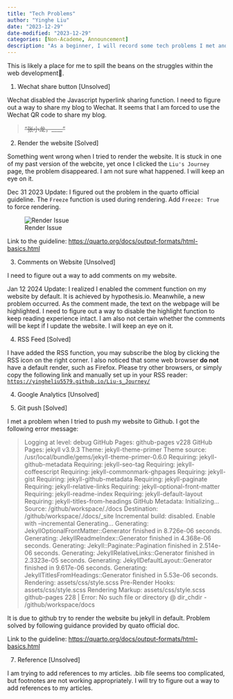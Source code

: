 ```yaml
---
title: "Tech Problems"
author: "Yinghe Liu"
date: "2023-12-29"
date-modified: "2023-12-29"
categories: [Non-Academe, Announcement]
description: "As a beginner, I will record some tech problems I met and how I solved them."
---
```


::: callout-warning
This is likely a place for me to spill the beans on the struggles within the web development🤬.
:::

1.  Wechat share button \[Unsolved\]

Wechat disabled the Javascript hyperlink sharing function. I need to figure out a way to share my blog to Wechat. It seems that I am forced to use the Wechat QR code to share my blog.

> ~~"张小龙，\_\_\_\_"~~

2.  Render the website \[Solved\]

Something went wrong when I tried to render the website. It is stuck in one of my past version of the webcite, yet once I clicked the `Liu's Journey` page, the problem disappeared. I am not sure what happened. I will keep an eye on it.

Dec 31 2023 Update: I figured out the problem in the quarto official guideline. The `Freeze` function is used during rendering. Add `Freeze: True` to force rendering.

![Render Issue](Render%20Issue.png)

Link to the guideline: <a href="https://quarto.org/docs/output-formats/html-basics.html">https://quarto.org/docs/output-formats/html-basics.html</a>

3.  Comments on Website \[Unsolved\]

I need to figure out a way to add comments on my website.

Jan 12 2024 Update: I realized I enabled the comment function on my website by default. It is achieved by hypothesis.io. Meanwhile, a new problem occurred. As the comment made, the text on the webpage will be highlighted. I need to figure out a way to disable the highlight function to keep reading experience intact. I am also not certain whether the comments will be kept if I update the website. I will keep an eye on it.

4.  RSS Feed \[Solved\]

I have added the RSS function, you may subscribe the blog by clicking the RSS icon on the right corner. I also noticed that some web browser **do not** have a default render, such as Firefox. Please try other browsers, or simply copy the following link and manually set up in your RSS reader:\
[`https://yingheliu5579.github.io/Liu-s_Journey/`](https://yingheliu5579.github.io/Liu-s_Journey/)

4.  Google Analytics \[Unsolved\]

5.  Git push \[Solved\]

I met a problem when I tried to push my website to Github. I got the following error message:

> Logging at level: debug GitHub Pages: github-pages v228 GitHub Pages: jekyll v3.9.3 Theme: jekyll-theme-primer Theme source: /usr/local/bundle/gems/jekyll-theme-primer-0.6.0 Requiring: jekyll-github-metadata Requiring: jekyll-seo-tag Requiring: jekyll-coffeescript Requiring: jekyll-commonmark-ghpages Requiring: jekyll-gist Requiring: jekyll-github-metadata Requiring: jekyll-paginate Requiring: jekyll-relative-links Requiring: jekyll-optional-front-matter Requiring: jekyll-readme-index Requiring: jekyll-default-layout Requiring: jekyll-titles-from-headings GitHub Metadata: Initializing... Source: /github/workspace/./docs Destination: /github/workspace/./docs/\_site Incremental build: disabled. Enable with --incremental Generating... Generating: JekyllOptionalFrontMatter::Generator finished in 8.726e-06 seconds. Generating: JekyllReadmeIndex::Generator finished in 4.368e-06 seconds. Generating: Jekyll::Paginate::Pagination finished in 2.514e-06 seconds. Generating: JekyllRelativeLinks::Generator finished in 2.3323e-05 seconds. Generating: JekyllDefaultLayout::Generator finished in 9.617e-06 seconds. Generating: JekyllTitlesFromHeadings::Generator finished in 5.53e-06 seconds. Rendering: assets/css/style.scss Pre-Render Hooks: assets/css/style.scss Rendering Markup: assets/css/style.scss github-pages 228 \| Error: No such file or directory \@ dir_chdir - /github/workspace/docs

It is due to github try to render the website bu jekyll in default. Problem solved by following guidance provided by quato official doc.

Link to the guideline: <a href="https://quarto.org/docs/output-formats/html-basics.html">https://quarto.org/docs/output-formats/html-basics.html</a>

7.  Reference \[Unsolved\]

I am trying to add references to my articles. .bib file seems too complicated, but footnotes are not working appropriately. I will try to figure out a way to add references to my articles.
